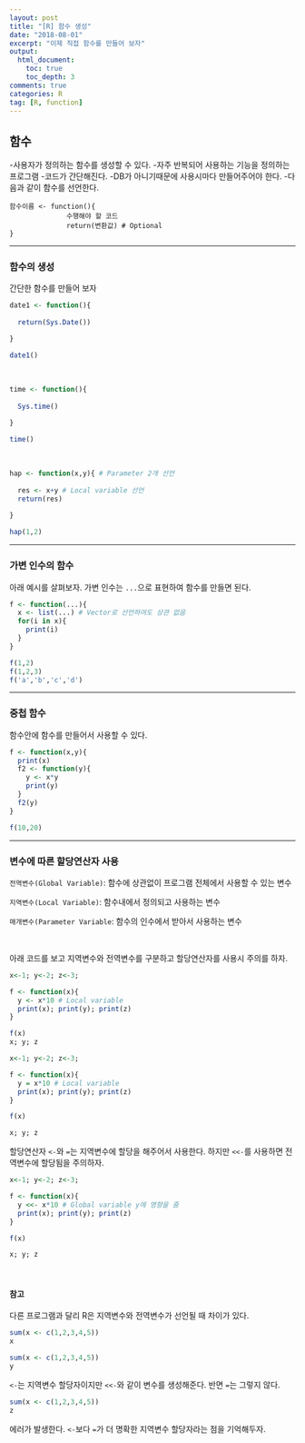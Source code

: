 ```yaml
---
layout: post
title: "[R] 함수 생성"
date: "2018-08-01"
excerpt: "이제 직접 함수를 만들어 보자"
output: 
  html_document:
    toc: true
    toc_depth: 3
comments: true
categories: R
tag: [R, function]
---
```


## 함수

-사용자가 정의하는 함수를 생성할 수 있다.
-자주 반복되어 사용하는 기능을 정의하는 프로그램
-코드가 간단해진다.
-DB가 아니기때문에 사용시마다 만들어주어야 한다.
-다음과 같이 함수를 선언한다.

```
함수이름 <- function(){
              수행해야 할 코드
              return(변환값) # Optional
}
```
***

### 함수의 생성

간단한 함수를 만들어 보자

```r
date1 <- function(){
  
  return(Sys.Date())

}

date1()
```

<br>

```r
time <- function(){
  
  Sys.time()
  
}

time()
```

<br>

```r
hap <- function(x,y){ # Parameter 2개 선언
  
  res <- x+y # Local variable 선언
  return(res)
  
}

hap(1,2)
```


***
  
### 가변 인수의 함수

아래 예시를 살펴보자. 가변 인수는 `...`으로 표현하여 함수를 만들면 된다.

```r
f <- function(...){
  x <- list(...) # Vector로 선언하여도 상관 없음
  for(i in x){
    print(i)
  }
}

f(1,2)
f(1,2,3)
f('a','b','c','d')

```

***

### 중첩 함수

함수안에 함수를 만들어서 사용할 수 있다.

```r
f <- function(x,y){
  print(x)
  f2 <- function(y){
    y <- x*y
    print(y)
  }
  f2(y)
}

f(10,20)
```

***

### 변수에 따른 할당연산자 사용


`전역변수(Global Variable)`: 함수에 상관없이 프로그램 전체에서 사용할 수 있는 변수

`지역변수(Local Variable)`: 함수내에서 정의되고 사용하는 변수

`매개변수(Parameter Variable`: 함수의 인수에서 받아서 사용하는 변수

<br>

아래 코드를 보고 지역변수와 전역변수를 구분하고 할당연산자를 사용시 주의를 하자.

```r
x<-1; y<-2; z<-3;

f <- function(x){
  y <- x*10 # Local variable
  print(x); print(y); print(z)
}

f(x)
x; y; z
```

```r
x<-1; y<-2; z<-3;

f <- function(x){
  y = x*10 # Local variable
  print(x); print(y); print(z)
}

f(x)

x; y; z
```

할당연산자 `<-`와 `=`는 지역변수에 할당을 해주어서 사용한다. 하지만 `<<-`를 사용하면 전역변수에 할당됨을 주의하자.

```r
x<-1; y<-2; z<-3;

f <- function(x){
  y <<- x*10 # Global variable y에 영향을 줌
  print(x); print(y); print(z)
}

f(x)

x; y; z
```

<br>

#### 참고

다른 프로그램과 달리 R은 지역변수와 전역변수가 선언될 때 차이가 있다.

```r
sum(x <- c(1,2,3,4,5))
x

sum(x <- c(1,2,3,4,5))
y
```

`<-`는 지역변수 할당자이지만 `<<-`와 같이 변수를 생성해준다. 반면 `=`는 그렇지 않다.

```r
sum(x <- c(1,2,3,4,5))
z
```

에러가 발생한다. `<-`보다 `=`가 더 명확한 지역변수 할당자라는 점을 기억해두자.